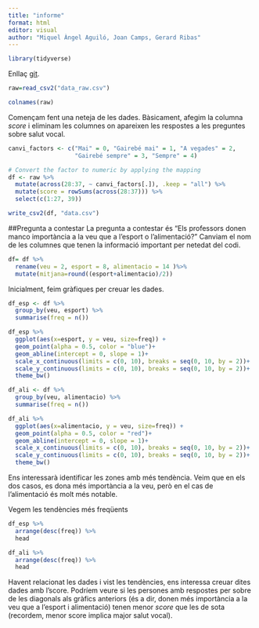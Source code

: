 ```yaml
---
title: "informe"
format: html
editor: visual
author: "Miquel Àngel Aguiló, Joan Camps, Gerard Ribas"
---
```


```r
library(tidyverse)
```

Enllaç [git](https://github.com/gerardet46/Entrega_2_AD).


```r
raw=read_csv2("data_raw.csv")

colnames(raw)

```
Començam fent una neteja de les dades. Bàsicament, afegim la columna *score* i eliminam les columnes on apareixen les respostes a les preguntes sobre salut vocal.

```r
canvi_factors <- c("Mai" = 0, "Gairebé mai" = 1, "A vegades" = 2, 
                   "Gairebé sempre" = 3, "Sempre" = 4)

# Convert the factor to numeric by applying the mapping
df <- raw %>%
  mutate(across(28:37, ~ canvi_factors[.]), .keep = "all") %>% 
  mutate(score = rowSums(across(28:37))) %>%
  select(c(1:27, 39))

write_csv2(df, "data.csv")
```

##Pregunta a contestar La pregunta a contestar és "Els professors donen manco importància a la veu que a l'esport o l'alimentació?" Canviam el nom de les columnes que tenen la informació important per netedat del codi.

```r
df= df %>% 
  rename(veu = 2, esport = 8, alimentacio = 14 )%>% 
  mutate(mitjana=round((esport+alimentacio)/2))
```

Inicialment, feim gràfiques per creuar les dades.

```r
df_esp <- df %>%
  group_by(veu, esport) %>%
  summarise(freq = n())

df_esp %>% 
  ggplot(aes(x=esport, y = veu, size=freq)) +
  geom_point(alpha = 0.5, color = "blue")+
  geom_abline(intercept = 0, slope = 1)+
  scale_x_continuous(limits = c(0, 10), breaks = seq(0, 10, by = 2))+
  scale_y_continuous(limits = c(0, 10), breaks = seq(0, 10, by = 2))+
  theme_bw()

df_ali <- df %>%
  group_by(veu, alimentacio) %>%
  summarise(freq = n())

df_ali %>% 
  ggplot(aes(x=alimentacio, y = veu, size=freq)) +
  geom_point(alpha = 0.5, color = "red")+
  geom_abline(intercept = 0, slope = 1)+
  scale_x_continuous(limits = c(0, 10), breaks = seq(0, 10, by = 2))+
  scale_y_continuous(limits = c(0, 10), breaks = seq(0, 10, by = 2))+
  theme_bw()

```

Ens interessarà identificar les zones amb més tendència. Veim que en els dos casos, es dona més importància a la veu, però en el cas de l'alimentació és molt més notable.

Vegem les tendències més freqüents

```r
df_esp %>% 
  arrange(desc(freq)) %>%
  head
```

```r
df_ali %>% 
  arrange(desc(freq)) %>%
  head
```

Havent relacionat les dades i vist les tendències, ens interessa creuar dites dades amb l'score. Podríem veure si les persones amb respostes per sobre de les diagonals als gràfics anteriors (és a dir, donen més importància a la veu que a l'esport i alimentació) tenen menor *score* que les de sota (recordem, menor score implica major salut vocal).
